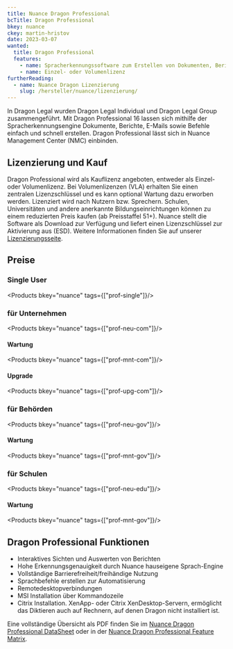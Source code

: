 ```yaml
---
title: Nuance Dragon Professional
bcTitle: Dragon Professional
bkey: nuance
ckey: martin-hristov
date: 2023-03-07
wanted:
  title: Dragon Professional
  features:
    - name: Spracherkennungssoftware zum Erstellen von Dokumenten, Berichten, E-Mails und Befehlen.
    - name: Einzel- oder Volumenlizenz
furtherReading:
  - name: Nuance Dragon Lizenzierung
    slug: /hersteller/nuance/lizenzierung/
---
```




<Intro>

In Dragon Legal wurden Dragon Legal Individual und Dragon Legal Group zusammengeführt. Mit Dragon Professional 16 lassen sich mithilfe der Spracherkennungsengine Dokumente, Berichte, E-Mails sowie Befehle einfach und schnell erstellen. Dragon Professional lässt sich in Nuance Management Center (NMC) einbinden.

</Intro>

<TOC />



## Lizenzierung und Kauf

Dragon Professional wird als Kauflizenz angeboten, entweder als Einzel- oder Volumenlizenz. Bei Volumenlizenzen (VLA) erhalten Sie einen zentralen Lizenzschlüssel und es kann optional Wartung dazu erworben werden. Lizenziert wird nach Nutzern bzw. Sprechern. Schulen, Universitäten und andere anerkannte Bildungseinrichtungen können zu einem reduzierten Preis kaufen (ab Preisstaffel 51+). Nuance stellt die Software als Download zur Verfügung und liefert einen Lizenzschlüssel zur Aktivierung aus (ESD). Weitere Informationen finden Sie auf unserer [Lizenzierungsseite](/hersteller/nuance/lizenzierung/).

## Preise

### Single User

<Products bkey="nuance" tags={["prof-single"]}/>

### für Unternehmen

<Products bkey="nuance" tags={["prof-neu-com"]}/>

#### Wartung

<Products bkey="nuance" tags={["prof-mnt-com"]}/>

#### Upgrade

<Products bkey="nuance" tags={["prof-upg-com"]}/>

### für Behörden

<Products bkey="nuance" tags={["prof-neu-gov"]}/>

#### Wartung

<Products bkey="nuance" tags={["prof-mnt-gov"]}/>

### für Schulen

<Products bkey="nuance" tags={["prof-neu-edu"]}/>

#### Wartung

<Products bkey="nuance" tags={["prof-mnt-gov"]}/>

## Dragon Professional Funktionen

- Interaktives Sichten und Auswerten von Berichten
- Hohe Erkennungsgenauigkeit durch Nuance hauseigene Sprach-Engine
- Vollständige Barrierefreiheit/freihändige Nutzung
- Sprachbefehle erstellen zur Automatisierung
- Remotedesktopverbindungen
- MSI Installation über Kommandozeile
- Citrix Installation. XenApp- oder Citrix XenDesktop-Servern, ermöglicht das Diktieren auch auf Rechnern, auf denen Dragon nicht installiert ist.

Eine vollständige Übersicht als PDF finden Sie im [Nuance Dragon Professional DataSheet](/hersteller/nuance/dragon-professional-v16-datasheet.pdf) oder in der [Nuance Dragon Professional Feature Matrix](/hersteller/nuance/dragon-professional-v16-matrix.pdf).
